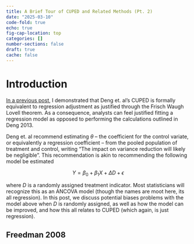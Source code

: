 ```yaml
---
title: A Brief Tour of CUPED and Related Methods (Pt. 2)
date: "2025-03-10"
code-fold: true
echo: true
fig-cap-location: top
categories: []
number-sections: false
draft: true
cache: false
---
```


# Introduction

[In a previous post](https://dpananos.github.io/posts/2025-03-03-cuped/), I demonstrated that Deng et. al's CUPED is formally equivalent to regression adjustment as justified through the Frisch Waugh Lovell theorem. As a consequence, analysts can feel justified fitting a regression model as opposed to performing the calculations outlined in Deng 2013.  

Deng et. al recommend estimating $\theta$ -- the coefficient for the control variate, or equivalently a regression coefficient -- from the pooled population of treatment and control, writing "The impact on variance reduction will likely be negligible".  This recommendation is akin to recommending the following model be estimated

$$ Y = \beta_0 + \beta_1 X + \Delta D + \epsilon $$

where $D$ is a randomly assigned treatment indicator.  Most statisticians will recognize this as an ANCOVA model (though the names are moot here, its all regression).  In this post, we discuss potential biases problems with the model above when $D$ is randomly assigned, as well as how the model can be improved, and how this all relates to CUPED (which again, is just regression).

## Freedman 2008
